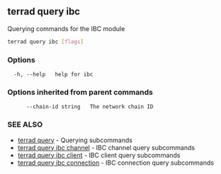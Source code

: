 ## terrad query ibc

Querying commands for the IBC module

```sh Terrad
terrad query ibc [flags]
```

### Options

```
  -h, --help   help for ibc
```

### Options inherited from parent commands

```
      --chain-id string   The network chain ID
```

### SEE ALSO

* [terrad query](terrad_query.md)	 - Querying subcommands
* [terrad query ibc channel](terrad_query_ibc_channel.md)	 - IBC channel query subcommands
* [terrad query ibc client](terrad_query_ibc_client.md)	 - IBC client query subcommands
* [terrad query ibc connection](terrad_query_ibc_connection.md)	 - IBC connection query subcommands


